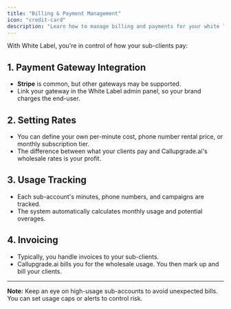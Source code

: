 ```yaml
---
title: "Billing & Payment Management"
icon: "credit-card"
description: "Learn how to manage billing and payments for your white label clients, including rate setting and usage tracking"
---
```


With White Label, you're in control of how your sub-clients pay:

## 1. Payment Gateway Integration

- **Stripe** is common, but other gateways may be supported.
- Link your gateway in the White Label admin panel, so your brand charges the end-user.

## 2. Setting Rates

- You can define your own per-minute cost, phone number rental price, or monthly subscription tier.
- The difference between what your clients pay and Callupgrade.ai's wholesale rates is your profit.

## 3. Usage Tracking

- Each sub-account's minutes, phone numbers, and campaigns are tracked.
- The system automatically calculates monthly usage and potential overages.

## 4. Invoicing

- Typically, you handle invoices to your sub-clients.
- Callupgrade.ai bills you for the wholesale usage. You then mark up and bill your clients.

---

**Note:** Keep an eye on high-usage sub-accounts to avoid unexpected bills. You can set usage caps or alerts to control risk.
